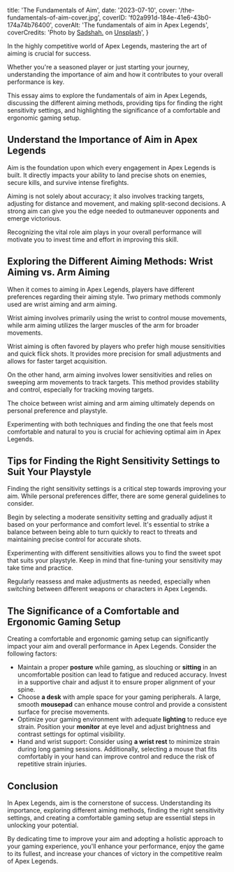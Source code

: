   title: 'The Fundamentals of Aim',
  date: '2023-07-10',
  cover: '/the-fundamentals-of-aim-cover.jpg',
  coverID: 'f02a991d-184e-41e6-43b0-174a74b76400',
  coverAlt: 'The fundamentals of aim in Apex Legends',
  coverCredits:
    'Photo by <a href="https://unsplash.com/@thesadshah?utm_source=unsplash&utm_medium=referral&utm_content=creditCopyText" rel="nofollow" target="_blank">Sadshah.</a> on <a href="https://unsplash.com/photos/QezGvR4IdvE?utm_source=unsplash&utm_medium=referral&utm_content=creditCopyText" rel="nofollow" target="_blank">Unsplash</a>',
}

In the highly competitive world of Apex Legends,
mastering the art of aiming is crucial for success.

Whether you're a seasoned player or just starting your journey,
understanding the importance of aim and how it contributes
to your overall performance is key.

This essay aims to explore the fundamentals of aim in Apex Legends,
discussing the different aiming methods, providing tips for finding
the right sensitivity settings, and highlighting the significance of
a comfortable and ergonomic gaming setup.

## Understand the Importance of Aim in Apex Legends

Aim is the foundation upon which every engagement
in Apex Legends is built. It directly impacts your ability
to land precise shots on enemies, secure kills,
and survive intense firefights.

Aiming is not solely about accuracy;
it also involves tracking targets, adjusting for distance and movement,
and making split-second decisions. A strong aim can give you the edge
needed to outmaneuver opponents and emerge victorious.

Recognizing the vital role aim plays in your overall performance
will motivate you to invest time and effort in improving this skill.

## Exploring the Different Aiming Methods: Wrist Aiming vs. Arm Aiming

When it comes to aiming in Apex Legends, players have different preferences
regarding their aiming style. Two primary methods commonly used are wrist
aiming and arm aiming.

Wrist aiming involves primarily using the wrist
to control mouse movements, while arm aiming utilizes the larger muscles of
the arm for broader movements.

Wrist aiming is often favored by players who prefer high mouse sensitivities and
quick flick shots. It provides more precision for small adjustments and allows
for faster target acquisition.

On the other hand, arm aiming involves lower
sensitivities and relies on sweeping arm movements to track targets.
This method provides stability and control, especially for tracking moving targets.

The choice between wrist aiming and arm aiming ultimately depends on
personal preference and playstyle.

Experimenting with both techniques and
finding the one that feels most comfortable and natural to you is crucial
for achieving optimal aim in Apex Legends.

## Tips for Finding the Right Sensitivity Settings to Suit Your Playstyle

Finding the right sensitivity settings is a critical step towards
improving your aim. While personal preferences differ, there are
some general guidelines to consider.

Begin by selecting a moderate
sensitivity setting and gradually adjust it based on your performance
and comfort level. It's essential to strike a balance between being
able to turn quickly to react to threats and maintaining precise
control for accurate shots.

Experimenting with different sensitivities allows you to find the sweet
spot that suits your playstyle. Keep in mind that fine-tuning your sensitivity
may take time and practice.

Regularly reassess and make adjustments as needed,
especially when switching between different weapons or characters in Apex Legends.

## The Significance of a Comfortable and Ergonomic Gaming Setup

Creating a comfortable and ergonomic gaming setup can significantly
impact your aim and overall performance in Apex Legends. Consider the following factors:

- Maintain a proper **posture** while gaming,
  as slouching or **sitting** in an uncomfortable position can lead
  to fatigue and reduced accuracy. Invest in a supportive chair
  and adjust it to ensure proper alignment of your spine.
- Choose **a desk** with ample space for your
  gaming peripherals. A large, smooth **mousepad** can enhance mouse
  control and provide a consistent surface for precise movements.
- Optimize your gaming environment
  with adequate **lighting** to reduce eye strain. Position your **monitor**
  at eye level and adjust brightness and contrast settings for optimal visibility.
- Hand and wrist support: Consider using **a wrist rest** to minimize
  strain during long gaming sessions. Additionally, selecting a mouse
  that fits comfortably in your hand can improve control and reduce
  the risk of repetitive strain injuries.

## Conclusion

In Apex Legends, aim is the cornerstone of success.
Understanding its importance, exploring different aiming methods,
finding the right sensitivity settings, and creating a comfortable
gaming setup are essential steps in unlocking your potential.

By dedicating time to improve your aim and adopting a holistic approach
to your gaming experience, you'll enhance your performance, enjoy the
game to its fullest, and increase your chances of victory in the
competitive realm of Apex Legends.
